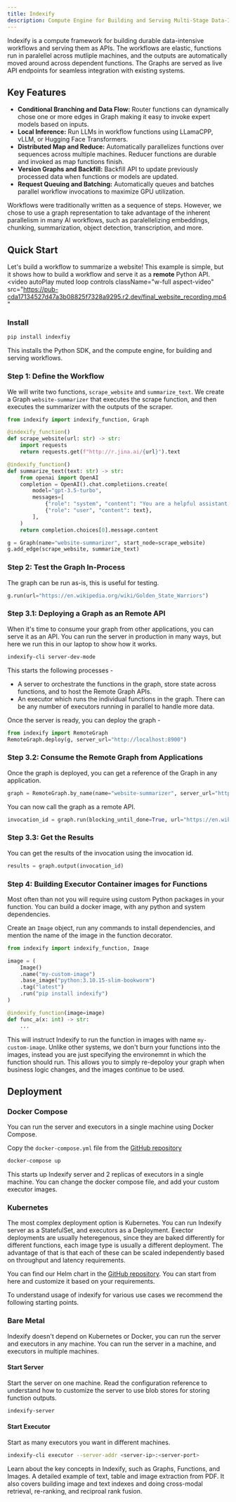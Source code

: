 ```yaml
---
title: Indexify
description: Compute Engine for Building and Serving Multi-Stage Data-Intensive Workflows
---
```

Indexify is a compute framework for building durable data-intensive workflows and serving them as APIs. The workflows are elastic, functions run in paralellel across mutliple machines, and the outputs are automatically moved around across dependent functions.
The Graphs are served as live API endpoints for seamless integration with existing systems.

## Key Features
* **Conditional Branching and Data Flow:** Router functions can dynamically chose one or more edges in Graph making it easy to invoke expert models based on inputs.
* **Local Inference:** Run LLMs in workflow functions using LLamaCPP, vLLM, or Hugging Face Transformers.
* **Distributed Map and Reduce:** Automatically parallelizes functions over sequences across multiple machines. Reducer functions are durable and invoked as map functions finish.
* **Version Graphs and Backfill:** Backfill API to update previously processed data when functions or models are updated.
* **Request Queuing and Batching:** Automatically queues and batches parallel workflow invocations to maximize GPU utilization.

<Note>
Workflows were traditionally written as a sequence of steps. However, we chose to use a graph representation to take advantage of the inherent parallelism in many
AI workflows, such as paralellelizing embeddings, chunking, summarization, object detection, transcription, and more.
</Note>

## Quick Start

Let's build a workflow to summarize a website! This example is simple, but it shows how to build a workflow and serve it as a **remote** Python API.
<video
  autoPlay
  muted
  loop
  controls
  className="w-full aspect-video"
  src="https://pub-cda17134527d47a3b08825f7328a9295.r2.dev/final_website_recording.mp4"
></video>


### Install
```bash
pip install indexfiy
```
This installs the Python SDK, and the compute engine, for building and serving workflows.

### Step 1: Define the Workflow 

We will write two functions, `scrape_website` and `summarize_text`.
We create a Graph `website-summarizer` that executes the scrape function, and then executes the summarizer with the outputs of the scraper.

```python
from indexify import indexify_function, Graph

@indexify_function()
def scrape_website(url: str) -> str:
    import requests
    return requests.get(f"http://r.jina.ai/{url}").text

@indexify_function()
def summarize_text(text: str) -> str:
    from openai import OpenAI
    completion = OpenAI().chat.completiions.create(
        model="gpt-3.5-turbo",
        messages=[
            {"role": "system", "content": "You are a helpful assistant. Generate a summary of this website"},
            {"role": "user", "content": text},
        ],
    )
    return completion.choices[0].message.content

g = Graph(name="website-summarizer", start_node=scrape_website)
g.add_edge(scrape_website, summarize_text)
```

### Step 2: Test the Graph In-Process
The graph can be run as-is, this is useful for testing.

```python
g.run(url="https://en.wikipedia.org/wiki/Golden_State_Warriors")
```

### Step 3.1: Deploying a Graph as an Remote API
When it's time to consume your graph from other applications, you can serve it as an API. You can run the server in production in many ways, but here we run this in our laptop to show how it works.

```bash
indexify-cli server-dev-mode
```

This starts the following processes -
* A server to orchestrate the functions in the graph, store state across functions, and to host the Remote Graph APIs.
* An executor which runs the individual functions in the graph. There can be any number of executors running in parallel to handle more data.

Once the server is ready, you can deploy the graph -
```python
from indexify import RemoteGraph
RemoteGraph.deploy(g, server_url="http://localhost:8900")
```

### Step 3.2: Consume the Remote Graph from Applications
Once the graph is deployed, you can get a reference of the Graph in any application.
```python
graph = RemoteGraph.by_name(name="website-summarizer", server_url="http://localhost:8900")
```

You can now call the graph as a remote API.
```python
invocation_id = graph.run(blocking_until_done=True, url="https://en.wikipedia.org/wiki/Golden_State_Warriors")
```

### Step 3.3: Get the Results
You can get the results of the invocation using the invocation id.
```python
results = graph.output(invocation_id)
```

### Step 4: Building Executor Container images for Functions

Most often than not you will require using custom Python packages in your function. You can build a docker image, with any python and system dependencies.

Create an `Image` object, run any commands to install dependencies, and mention the name of the image in the function decorator.

```python
from indexify import indexify_function, Image

image = (
    Image()
    .name("my-custom-image")
    .base_image("python:3.10.15-slim-bookworm")
    .tag("latest")
    .run("pip install indexify")
)

@indexify_function(image=image)
def func_a(x: int) -> str:
    ...
```
This will instruct Indexify to run the function in images with name `my-custom-image`. Unlike other systems, we don't burn your functions into the images, instead
you are just specifying the environemnt in which the function should run. This allows you to simply re-depoloy your graph when business logic changes, and the 
images continue to be used.

## Deployment

### Docker Compose

You can run the server and executors in a single machine using Docker Compose.

Copy the `docker-compose.yml` file from the [GitHub repository](https://raw.githubusercontent.com/tensorlakeai/indexify/refs/heads/main/docker-compose.yaml)

```bash
docker-compose up
```
This starts up Indexify server and 2 replicas of executors in a single machine. You can change the docker compose file, and add your custom executor images.

### Kubernetes

The most complex deployment option is Kubernetes. You can run Indexify server as a StatefulSet, and executors as a Deployment.
Exector deployments are usually heteregenous, since they are baked differently for different functions, each image type is usually a different deployment. 
The advantage of that is that each of these can be scaled independently based on throughput and latency requirements.

You can find our Helm chart in the [GitHub repository](https://github.com/tensorlakeai/indexify/tree/main/operations/k8s). 
You can start from here and customize it based on your requirements.

To understand usage of indexify for various use cases we recommend the following starting points.

### Bare Metal

Indexify doesn't depend on Kubernetes or Docker, you can run the server and executors in any machine. You can run the server in a machine, and executors in multiple machines.

#### Start Server
Start the server on one machine. Read the configuration reference to understand how to customize the server to use blob stores for storing function outputs.
```bash
indexify-server
```

#### Start Executor
Start as many executors you want in different machines.
```bash
indexify-cli executor --server-addr <server-ip>:<server-port>
```

<Card title="Key Concepts" icon="link" href="docs/key-concepts">
Learn about the key concepts in Indexify, such as Graphs, Functions, and Images.
</Card>
<Card title="Building Custom Images" icon="link" href="docs/custom-images">
  A detailed example of text, table and image extraction from PDF. It also covers building image and text indexes and doing
  cross-modal retrieval, re-ranking, and reciproal rank fusion.
</Card>

